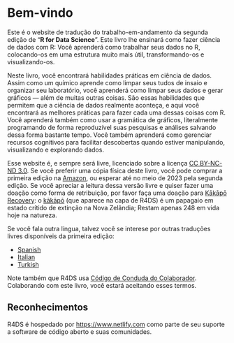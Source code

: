 # Bem-vindo {.unnumbered}

Este é o website de tradução do trabalho-em-andamento da segunda edição de "**R for Data Science**".
Este livro lhe ensinará como fazer ciência de dados com R: Você aprenderá como trabalhar seus dados no R, colocando-os em uma estrutura muito mais útil, transformando-os e visualizando-os.

Neste livro, você encontrará habilidades práticas em ciência de dados.
Assim como um químico aprende como limpar seus tudos de insaio e organizar seu laboratório, você aprenderá como limpar seus dados e gerar gráficos --- além de muitas outras coisas.
São essas habilidades que permitem que a ciência de dados realmente aconteça, e aqui você encontrará as melhores práticas para fazer cada uma dessas coisas com R.
Você aprenderá também como usar a gramática de gráficos, literalmente programando de forma reproduzível suas pesquisas e análises salvando dessa forma bastante tempo.
Você também aprenderá como gerenciar recursos cognitivos para facilitar descobertas quando estiver manipulando, visualizando e explorando dados.

Esse website é, e sempre será livre, licenciado sobre a licença [CC BY-NC-ND 3.0](https://creativecommons.org/licenses/by-nc-nd/3.0/us/).
Se você preferir uma cópia física deste livro, você pode comprar a primeira edição na [Amazon](https://amzn.to/2aHLAQ1), ou esperar até no meio de 2023 pela segunda edição.
Se você apreciar a leitura dessa versão livre e quiser fazer uma doação como forma de retribuição, por favor faça uma doação para [Kākāpō Recovery](https://www.doc.govt.nz/kakapo-donate): o [kākāpō](https://www.youtube.com/watch?v=9T1vfsHYiKY) (que aparece na capa de R4DS) é um papagaio em estado crítido de extinção na Nova Zelândia; Restam apenas 248 em vida hoje na natureza.

Se você fala outra língua, talvez você se interese por outras traduções livres disponíveis da primeira edição:

-   [Spanish](https://es.r4ds.hadley.nz)
-   [Italian](https://it.r4ds.hadley.nz)
-   [Turkish](https://tr.r4ds.hadley.nz)

Note também que R4DS usa [Código de Conduda do Colaborador](https://contributor-covenant.org/version/2/0/CODE_OF_CONDUCT.html).
Colaborando com este livro, você estará aceitando esses termos.

## Reconhecimentos {.unnumbered}

R4DS é hospedado por <https://www.netlify.com> como parte de seu suporte a software de código aberto e suas comunidades.
